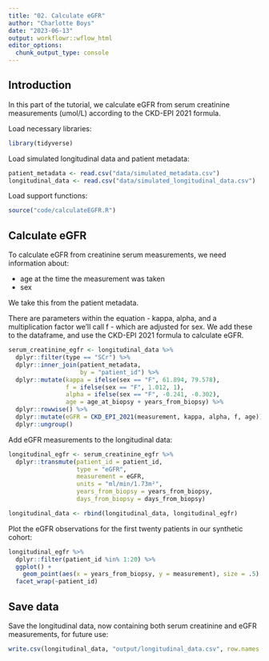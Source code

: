 ```yaml
---
title: "02. Calculate eGFR"
author: "Charlotte Boys"
date: "2023-06-13"
output: workflowr::wflow_html
editor_options:
  chunk_output_type: console
---
```


## Introduction

In this part of the tutorial, we calculate eGFR from serum creatinine measurements (umol/L) according to the CKD-EPI 2021 formula.

Load necessary libraries:
```r
library(tidyverse)
```

Load simulated longitudinal data and patient metadata:

```r
patient_metadata <- read.csv("data/simulated_metadata.csv")
longitudinal_data <- read.csv("data/simulated_longitudinal_data.csv")
```

Load support functions:

```r
source("code/calculateEGFR.R")
```

## Calculate eGFR

To calculate eGFR from creatinine serum measurements, we need information about:

- age at the time the measurement was taken
- sex

We take this from the patient metadata.

There are parameters within the equation - kappa, alpha, and a multiplication factor we'll call f - which are adjusted for sex. We add these to the dataframe, and use the CKD-EPI 2021 formula to calculate eGFR.
```r
serum_creatinine_egfr <- longitudinal_data %>% 
  dplyr::filter(type == "SCr") %>%
  dplyr::inner_join(patient_metadata,
                    by = "patient_id") %>%
  dplyr::mutate(kappa = ifelse(sex == "F", 61.894, 79.578),
                f = ifelse(sex == "F", 1.012, 1),
                alpha = ifelse(sex == "F", -0.241, -0.302),
                age = age_at_biopsy + years_from_biopsy) %>%
  dplyr::rowwise() %>%
  dplyr::mutate(eGFR = CKD_EPI_2021(measurement, kappa, alpha, f, age)) %>%
  dplyr::ungroup()
```

Add eGFR measurements to the longitudinal data:

```r
longitudinal_egfr <- serum_creatinine_egfr %>%
  dplyr::transmute(patient_id = patient_id, 
                   type = "eGFR",
                   measurement = eGFR, 
                   units = "ml/min/1.73m²",
                   years_from_biopsy = years_from_biopsy,
                   days_from_biopsy = days_from_biopsy)

longitudinal_data <- rbind(longitudinal_data, longitudinal_egfr)
```

Plot the eGFR observations for the first twenty patients in our synthetic cohort:

```r
longitudinal_egfr %>%
  dplyr::filter(patient_id %in% 1:20) %>%
  ggplot() +
    geom_point(aes(x = years_from_biopsy, y = measurement), size = .5) +
  facet_wrap(~patient_id)
```

## Save data

Save the longitudinal data, now containing both serum creatinine and eGFR measurements, for future use:

```r
write.csv(longitudinal_data, "output/longitudinal_data.csv", row.names = FALSE)
```

